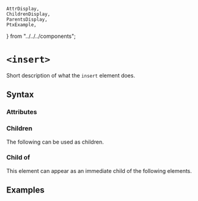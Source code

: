     AttrDisplay,
    ChildrenDisplay,
    ParentsDisplay,
    PtxExample,
} from "../../../components";

# `<insert>`

Short description of what the `insert` element does.

## Syntax

### Attributes

<AttrDisplay name="insert" />

### Children

The following can be used as children.

<ChildrenDisplay name="insert" />

### Child of

This element can appear as an immediate child of the following elements.

<ParentsDisplay name="insert" />

## Examples

    